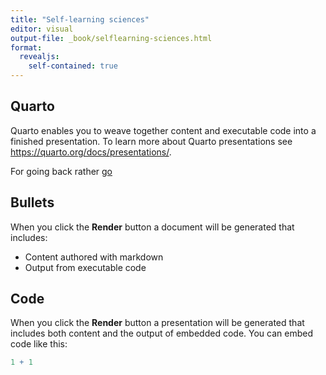 ```yaml
---
title: "Self-learning sciences"
editor: visual
output-file: _book/selflearning-sciences.html
format:
  revealjs:
    self-contained: true
---
```


## Quarto

Quarto enables you to weave together content and executable code into a
finished presentation. To learn more about Quarto presentations see
<https://quarto.org/docs/presentations/>.

For going back rather [go](index.html)

## Bullets

When you click the **Render** button a document will be generated that
includes:

-   Content authored with markdown
-   Output from executable code

## Code

When you click the **Render** button a presentation will be generated
that includes both content and the output of embedded code. You can
embed code like this:

```r
1 + 1
```
